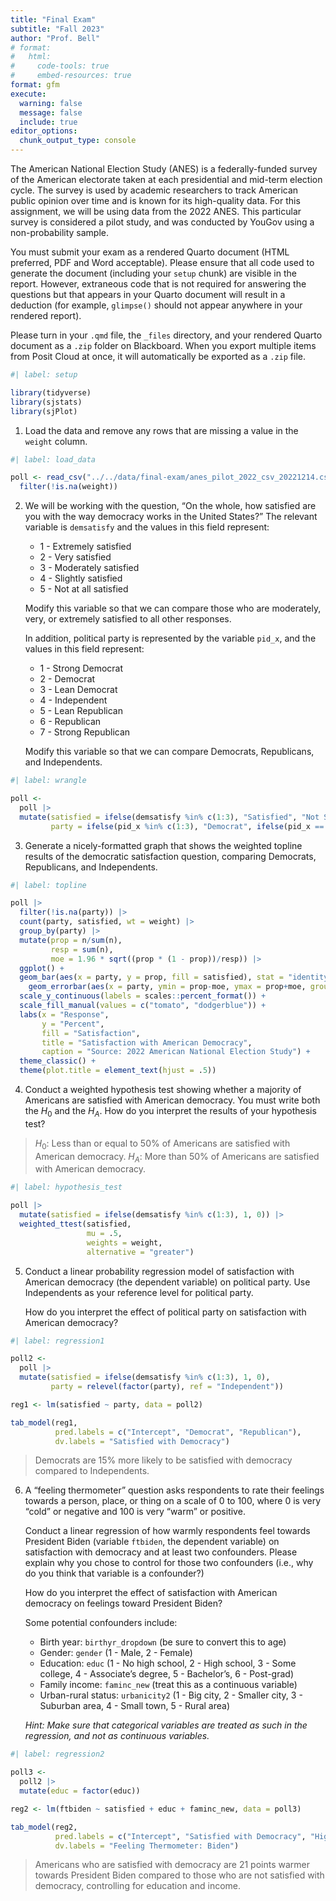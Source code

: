 ```yaml
---
title: "Final Exam"
subtitle: "Fall 2023"
author: "Prof. Bell"
# format:
#   html:
#     code-tools: true
#     embed-resources: true
format: gfm
execute:
  warning: false
  message: false
  include: true
editor_options: 
  chunk_output_type: console
---
```


The American National Election Study (ANES) is a federally-funded survey of the American electorate taken at each presidential and mid-term election cycle. The survey is used by academic researchers to track American public opinion over time and is known for its high-quality data. For this assignment, we will be using data from the 2022 ANES. This particular survey is considered a pilot study, and was conducted by YouGov using a non-probability sample.

You must submit your exam as a rendered Quarto document (HTML preferred, PDF and Word acceptable). Please ensure that all code used to generate the document (including your `setup` chunk) are visible in the report. However, extraneous code that is not required for answering the questions but that appears in your Quarto document will result in a deduction (for example, `glimpse()` should not appear anywhere in your rendered report).

Please turn in your `.qmd` file, the `_files` directory, and your rendered Quarto document as a `.zip` folder on Blackboard. When you export multiple items from Posit Cloud at once, it will automatically be exported as a `.zip` file.

```r
#| label: setup

library(tidyverse)
library(sjstats)
library(sjPlot)
```

1. Load the data and remove any rows that are missing a value in the `weight` column.

```r
#| label: load_data

poll <- read_csv("../../data/final-exam/anes_pilot_2022_csv_20221214.csv") |>
  filter(!is.na(weight))
```

2. We will be working with the question, "On the whole, how satisfied are you with the way democracy works in the United States?" The relevant variable is `demsatisfy` and the values in this field represent:

    - 1 - Extremely satisfied
    - 2 - Very satisfied
    - 3 - Moderately satisfied
    - 4 - Slightly satisfied
    - 5 - Not at all satisfied
    
    Modify this variable so that we can compare those who are moderately, very, or extremely satisfied to all other responses.
    
    In addition, political party is represented by the variable `pid_x`, and the values in this field represent:
    
    - 1 - Strong Democrat
    - 2 - Democrat
    - 3 - Lean Democrat
    - 4 - Independent
    - 5 - Lean Republican
    - 6 - Republican
    - 7 - Strong Republican
    
    Modify this variable so that we can compare Democrats, Republicans, and Independents.

```r
#| label: wrangle

poll <-
  poll |>
  mutate(satisfied = ifelse(demsatisfy %in% c(1:3), "Satisfied", "Not Satisfied"),
         party = ifelse(pid_x %in% c(1:3), "Democrat", ifelse(pid_x == 4, "Independent", "Republican")))
```

3. Generate a nicely-formatted graph that shows the weighted topline results of the democratic satisfaction question, comparing Democrats, Republicans, and Independents. 

```r
#| label: topline

poll |>
  filter(!is.na(party)) |>
  count(party, satisfied, wt = weight) |>
  group_by(party) |>
  mutate(prop = n/sum(n),
         resp = sum(n),
         moe = 1.96 * sqrt((prop * (1 - prop))/resp)) |>
  ggplot() +
  geom_bar(aes(x = party, y = prop, fill = satisfied), stat = "identity", position = "dodge") +
    geom_errorbar(aes(x = party, ymin = prop-moe, ymax = prop+moe, group = satisfied), position = position_dodge(.9), width = .2) +
  scale_y_continuous(labels = scales::percent_format()) +
  scale_fill_manual(values = c("tomato", "dodgerblue")) +
  labs(x = "Response",
       y = "Percent",
       fill = "Satisfaction",
       title = "Satisfaction with American Democracy",
       caption = "Source: 2022 American National Election Study") +
  theme_classic() +
  theme(plot.title = element_text(hjust = .5))
```

4. Conduct a weighted hypothesis test showing whether a majority of Americans are satisfied with American democracy. You must write both the $H_0$ and the $H_A$. How do you interpret the results of your hypothesis test?

> $H_0$: Less than or equal to 50% of Americans are satisfied with American democracy.
> $H_A$: More than 50% of Americans are satisfied with American democracy.

```r
#| label: hypothesis_test

poll |>
  mutate(satisfied = ifelse(demsatisfy %in% c(1:3), 1, 0)) |>
  weighted_ttest(satisfied,
                 mu = .5,
                 weights = weight,
                 alternative = "greater")
```

5. Conduct a linear probability regression model of satisfaction with American democracy (the dependent variable) on political party. Use Independents as your reference level for political party.

    How do you interpret the effect of political party on satisfaction with American democracy?

```r
#| label: regression1

poll2 <-
  poll |>
  mutate(satisfied = ifelse(demsatisfy %in% c(1:3), 1, 0),
         party = relevel(factor(party), ref = "Independent"))

reg1 <- lm(satisfied ~ party, data = poll2)

tab_model(reg1,
          pred.labels = c("Intercept", "Democrat", "Republican"),
          dv.labels = "Satisfied with Democracy")
```

> Democrats are 15% more likely to be satisfied with democracy compared to Independents.

6. A "feeling thermometer" question asks respondents to rate their feelings towards a person, place, or thing on a scale of 0 to 100, where 0 is very "cold" or negative and 100 is very "warm" or positive.

    Conduct a linear regression of how warmly respondents feel towards President Biden (variable `ftbiden`, the dependent variable) on satisfaction with democracy and at least two confounders. Please explain why you chose to control for those two confounders (i.e., why do you think that variable is a confounder?)

    How do you interpret the effect of satisfaction with American democracy on feelings toward President Biden?

    Some potential confounders include:

    * Birth year: `birthyr_dropdown` (be sure to convert this to age)
    * Gender: `gender` (1 - Male, 2 - Female)
    * Education: `educ` (1 - No high school, 2 - High school, 3 - Some college, 4 - Associate's degree, 5 - Bachelor's, 6 - Post-grad)
    * Family income: `faminc_new` (treat this as a continuous variable)
    * Urban-rural status: `urbanicity2` (1 - Big city, 2 - Smaller city, 3 - Suburban area, 4 - Small town, 5 - Rural area)
    
    *Hint: Make sure that categorical variables are treated as such in the regression, and not as continuous variables.*
    
```r
#| label: regression2

poll3 <-
  poll2 |>
  mutate(educ = factor(educ))

reg2 <- lm(ftbiden ~ satisfied + educ + faminc_new, data = poll3)

tab_model(reg2,
          pred.labels = c("Intercept", "Satisfied with Democracy", "High School", "Some College", "Associate's", "Bachelor's", "Post-grad", "Income"),
          dv.labels = "Feeling Thermometer: Biden")
```

> Americans who are satisfied with democracy are 21 points warmer towards President Biden compared to those who are not satisfied with democracy, controlling for education and income.